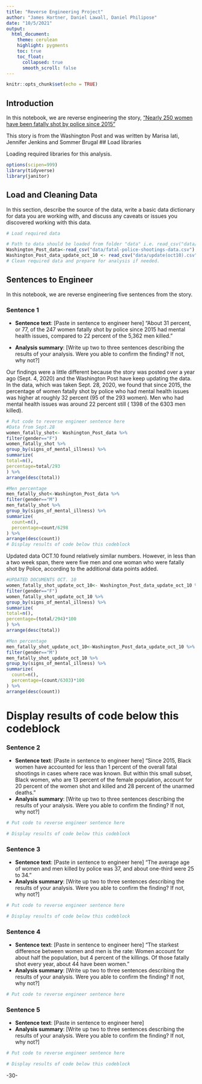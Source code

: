 ```yaml
---
title: "Reverse Engineering Project"
author: "James Hartner, Daniel Lawall, Daniel Philipose"
date: "10/5/2021"
output:
  html_document:
    theme: cerulean
    highlight: pygments
    toc: true
    toc_float:
      collapsed: true
      smooth_scroll: false
---
```


```r
knitr::opts_chunk$set(echo = TRUE)
```

## Introduction 

In this notebook, we are reverse engineering the story, ["Nearly 250 women have been fatally shot by police since 2015"](https://www.washingtonpost.com/graphics/2020/investigations/police-shootings-women/)

This story is from the Washington Post and was written by Marisa Iati, Jennifer Jenkins and Sommer Brugal
## Load libraries

Loading required libraries for this analysis.

```r
options(scipen=999)
library(tidyverse)
library(janitor)
```

## Load and Cleaning Data

In this section, describe the source of the data, write a basic data dictionary for data you are working with, and discuss any caveats or issues you discovered working with this data. 

```r
# Load required data

# Path to data should be loaded from folder "data" i.e. read_csv("data/name_of_data.csv")
Washington_Post_data<-read_csv("data/fatal-police-shootings-data.csv")
Washington_Post_data_update_oct_10 <- read_csv("data/update(oct10).csv")
# Clean required data and prepare for analysis if needed. 


```

## Sentences to Engineer
In this notebook, we are reverse engineering five sentences from the story.

### Sentence 1

* **Sentence text**: [Paste in sentence to engineer here]
"About 31 percent, or 77, of the 247 women fatally shot by police since 2015 had mental health issues, compared to 22 percent of the 5,362 men killed."

* **Analysis summary**: [Write up two to three sentences describing the results of your analysis.  Were you able to confirm the finding? If not, why not?]


Our findings were a little different because the story was posted over a year ago (Sept. 4, 2020) and the Washington Post have keep updating the data. In the data, which was taken Sept. 28, 2020, we found that since 2015, the percentage of women fatally shot by police who had mental health issues was higher at roughly 32 percent (95 of the 293 women). Men who had mental health issues was around 22 percent still ( 1398 of the 6303 men killed).



```r
# Put code to reverse engineer sentence here
#Data from Sept.28
women_fatally_shot<- Washington_Post_data %>%
filter(gender=="F")
women_fatally_shot %>%
group_by(signs_of_mental_illness) %>%
summarize(
total=n(),
percentage=total/293
) %>%
arrange(desc(total))

#Men percentage
men_fatally_shot<-Washington_Post_data %>%
filter(gender=="M")
men_fatally_shot %>%
group_by(signs_of_mental_illness) %>%
summarize(
  count=n(),
  percentage=count/6298
) %>%
arrange(desc(count))
# Display results of code below this codeblock

```

Updated data OCT.10 found relatively similar numbers. However, in less than a two week span, there were five men and one woman who were fatally shot by Police, according to the additional data points added.
```r
#UPDATED DOCUMENTS OCT. 10
women_fatally_shot_update_oct_10<- Washington_Post_data_update_oct_10 %>%
filter(gender=="F")
women_fatally_shot_update_oct_10 %>%
group_by(signs_of_mental_illness) %>%
summarize(
total=n(),
percentage=(total/294)*100
) %>%
arrange(desc(total))

#Men percentage
men_fatally_shot_update_oct_10<-Washington_Post_data_update_oct_10 %>%
filter(gender=="M")
men_fatally_shot_update_oct_10 %>%
group_by(signs_of_mental_illness) %>%
summarize(
  count=n(),
  percentage=(count/6303)*100
) %>%
arrange(desc(count))
```

# Display results of code below this codeblock

### Sentence 2

* **Sentence text**: [Paste in sentence to engineer here]
"Since 2015, Black women have accounted for less than 1 percent of the overall fatal shootings in cases where race was known. But within this small subset, Black women, who are 13 percent of the female population, account for 20 percent of the women shot and killed and 28 percent of the unarmed deaths."
* **Analysis summary**: [Write up two to three sentences describing the results of your analysis.  Were you able to confirm the finding? If not, why not?]

```r
# Put code to reverse engineer sentence here

# Display results of code below this codeblock

```

### Sentence 3

* **Sentence text**: [Paste in sentence to engineer here]
"The average age of women and men killed by police was 37, and about one-third were 25 to 34."
* **Analysis summary**: [Write up two to three sentences describing the results of your analysis.  Were you able to confirm the finding? If not, why not?]


```r
# Put code to reverse engineer sentence here 

# Display results of code below this codeblock

```

### Sentence 4
* **Sentence text**: [Paste in sentence to engineer here]
"The starkest difference between women and men is the rate: Women account for about half the population, but 4 percent of the killings. Of those fatally shot every year, about 44 have been women."
* **Analysis summary**: [Write up two to three sentences describing the results of your analysis.  Were you able to confirm the finding? If not, why not?]

```r
# Put code to reverse engineer sentence here

```


### Sentence 5

* **Sentence text**: [Paste in sentence to engineer here]
* **Analysis summary**: [Write up two to three sentences describing the results of your analysis.  Were you able to confirm the finding? If not, why not?]

```r
# Put code to reverse engineer sentence here

# Display results of code below this codeblock

```

-30-